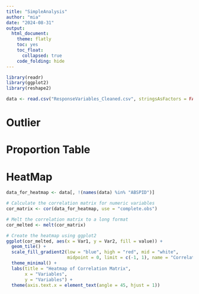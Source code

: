 ```yaml
---
title: "SimpleAnalysis"
author: "mia"
date: "2024-08-31"
output: 
  html_document:
    theme: flatly
    toc: yes
    toc_float:
      collapsed: true
    code_folding: hide
---
```


```r
library(readr)
library(ggplot2)
library(reshape2)
```

```r
data <- read.csv("ResponseVariables_Cleaned.csv", stringsAsFactors = FALSE)
```
# Outlier
# Proportion Table
# HeatMap
```r
data_for_heatmap <- data[, !(names(data) %in% "ABSPID")]

# Calculate the correlation matrix for numeric variables
cor_matrix <- cor(data_for_heatmap, use = "complete.obs")

# Melt the correlation matrix to a long format
cor_melted <- melt(cor_matrix)

# Create the heatmap using ggplot2
ggplot(cor_melted, aes(x = Var1, y = Var2, fill = value)) +
  geom_tile() +
  scale_fill_gradient2(low = "blue", high = "red", mid = "white", 
                       midpoint = 0, limit = c(-1, 1), name = "Correlation") +
  theme_minimal() +
  labs(title = "Heatmap of Correlation Matrix",
       x = "Variables",
       y = "Variables") +
  theme(axis.text.x = element_text(angle = 45, hjust = 1))
```